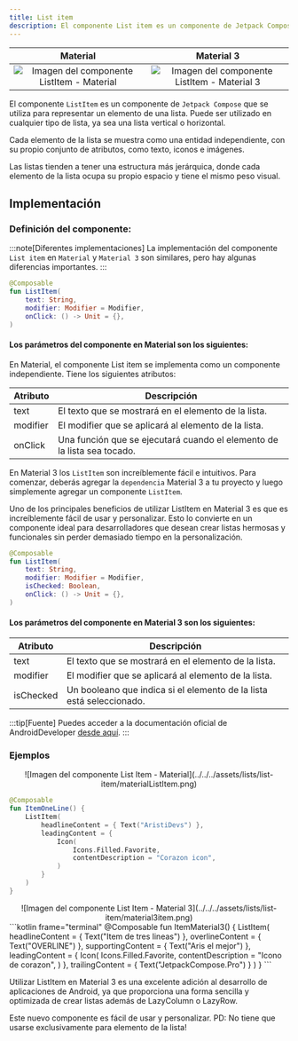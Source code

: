 ```yaml
---
title: List item
description: El componente List item es un componente de Jetpack Compose que se utiliza para representar un elemento de una lista. Puede ser utilizado en cualquier tipo de lista, ya sea una lista vertical o horizontal.
---
```




| Material| Material 3| 
| :----------------: | :------: |
![Imagen del componente ListItem - Material](../../../assets/lists/list-item/materialListItem.png)|![Imagen del componente ListItem - Material 3](../../../assets/lists/list-item/listItem_material3.png)

El componente `ListItem` es un componente de `Jetpack Compose` que se utiliza para representar un elemento de una lista. Puede ser utilizado en cualquier tipo de lista, ya sea una lista vertical o horizontal.

Cada elemento de la lista se muestra como una entidad independiente, con su propio conjunto de atributos, como texto, iconos e imágenes.

Las listas tienden a tener una estructura más jerárquica, donde cada elemento de la lista ocupa su propio espacio y tiene el mismo peso visual.
## Implementación

### Definición del componente:
<Tabs>
<TabItem label="Material">

:::note[Diferentes implementaciones]
La implementación del componente `List item` en `Material` y `Material 3` son similares, pero hay algunas diferencias importantes.
:::

```kotlin frame="terminal"
@Composable
fun ListItem(
    text: String,
    modifier: Modifier = Modifier,
    onClick: () -> Unit = {},
)
```
#### Los parámetros del componente en Material son los siguientes:
En Material, el componente List item se implementa como un componente independiente. Tiene los siguientes atributos:

Atributo | Descripción
------ | -----------
text | El texto que se mostrará en el elemento de la lista.
modifier | El modifier que se aplicará al elemento de la lista.
onClick | Una función que se ejecutará cuando el elemento de la lista sea tocado.

</TabItem>

<TabItem label="Material 3">

En Material 3 los `ListItem` son increíblemente fácil e intuitivos. Para comenzar, deberás agregar la `dependencia` Material 3 a tu proyecto y luego simplemente agregar un componente `ListItem`.

Uno de los principales beneficios de utilizar ListItem en Material 3 es que es increíblemente fácil de usar y personalizar. Esto lo convierte en un componente ideal para desarrolladores que desean crear listas hermosas y funcionales sin perder demasiado tiempo en la personalización.

```kotlin frame="terminal"
@Composable
fun ListItem(
    text: String,
    modifier: Modifier = Modifier,
    isChecked: Boolean,
    onClick: () -> Unit = {},
)

```
#### Los parámetros del componente en Material 3 son los siguientes:

Atributo | Descripción
------ | -----------
text | El texto que se mostrará en el elemento de la lista.
modifier | El modifier que se aplicará al elemento de la lista.
isChecked | Un booleano que indica si el elemento de la lista está seleccionado.


</TabItem>
</Tabs>


:::tip[Fuente]
Puedes acceder a la documentación oficial de AndroidDeveloper
[desde aquí](https://developer.android.com/jetpack/compose/lists?hl=es-419).
:::

### Ejemplos

<Tabs>
<TabItem label="Material">

<center>![Imagen del componente List Item - Material](../../../assets/lists/list-item/materialListItem.png)</center>

```kotlin frame="terminal"
@Composable
fun ItemOneLine() {
    ListItem(
        headlineContent = { Text("AristiDevs") },
        leadingContent = {
            Icon(
                Icons.Filled.Favorite,
                contentDescription = "Corazon icon",
            )
        }
    )
}

```

</TabItem>
<TabItem label="Material 3">

<center>![Imagen del componente List Item - Material 3](../../../assets/lists/list-item/material3item.png)</center>
```kotlin frame="terminal"
@Composable
fun ItemMaterial3() {
    ListItem(
        headlineContent = { Text("Item de tres lineas") },
        overlineContent = { Text("OVERLINE") },
        supportingContent = { Text("Aris el mejor") },
        leadingContent = {
            Icon(
                Icons.Filled.Favorite,
                contentDescription = "Icono de corazon",
            )
        },
        trailingContent = { Text("JetpackCompose.Pro") }
    )
}
```

Utilizar ListItem en Material 3 es una excelente adición al desarrollo de aplicaciones de Android, ya que proporciona una forma sencilla y optimizada de crear listas además de LazyColumn o LazyRow.

Este nuevo componente es fácil de usar y personalizar.
 PD: No tiene que usarse exclusivamente para elemento de la lista!

</TabItem>
</Tabs>
